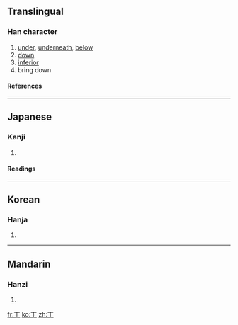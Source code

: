 {{see|下}}<!-- may be replaced by zh-forms -->

==Translingual==
===Han character===
{{Han char|rn=1|rad=一|as=01|sn=2|four=|canj=一中 (ML), X一中 (XML)}}
# [[under]], [[underneath]], [[below]]
# [[down]]
# [[inferior]]
# bring down
====References====
{{Han ref|kx=0076.020|dkj=00008|dj=0137.030|hdz=10002.040|uh=4E05|ud=19973}}
----
==Japanese==
===Kanji===
{{ja-kanji|grade=|rs=一01}}
# {{defn|Japanese}}
====Readings====
{{ja-readings|on=[[か]] (ka)|kun=[[しも]] (shimo)}}
----
==Korean==
===Hanja===
{{ko-hanja|hangeul=하|rv=ha|mr=ha}}
# {{defn|Korean}}
----
==Mandarin==
===Hanzi===
{{cmn-hanzi|pin=[[wàn]] ([[wan4]]), [[xià]] ([[xia4]])|wg=wan<sup>4</sup>, hsia<sup>4</sup>}}
# {{defn|Mandarin}}

[[fr:丅]]
[[ko:丅]]
[[zh:丅]]